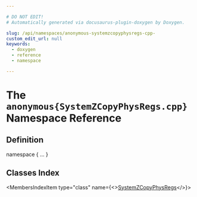 ```yaml
---

# DO NOT EDIT!
# Automatically generated via docusaurus-plugin-doxygen by Doxygen.

slug: /api/namespaces/anonymous-systemzcopyphysregs-cpp-
custom_edit_url: null
keywords:
  - doxygen
  - reference
  - namespace

---
```





# The `anonymous{SystemZCopyPhysRegs.cpp}` Namespace Reference

<DoxygenPage pluginConfig={pluginConfig}>



## Definition

<CodeBlock>namespace &#123; ... &#125;</CodeBlock>

## Classes Index

<MembersIndex>

<MembersIndexItem
  type="class"
  name={<><a href="/docs/api/classes/anonymous-namespace-systemzcopyphysregs-cpp-/systemzcopyphysregs">SystemZCopyPhysRegs</a></>}>
</MembersIndexItem>

</MembersIndex>


</DoxygenPage>
